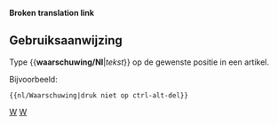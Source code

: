 <noinclude>'''Broken translation link'''{{en/-}}</noinclude>{{en/Ambox| type  = content
| text  = <strong>Waarschuwing</strong><br>{{{1|Deze sjabloon heeft geen specifieke waarschuwing, verwijder of werk deze template bij met de correcte actie.}}}
}}<noinclude>

==Gebruiksaanwijzing==
Type <nowiki>{{</nowiki>'''waarschuwing/Nl'''|''tekst''<nowiki>}}</nowiki> op de gewenste positie in een artikel.

Bijvoorbeeld:
<pre>{{nl/Waarschuwing|druk niet op ctrl-alt-del}}</pre>

[[Category:nl/Sjablonen|W]][[Category:nl/Berichtenbox|W]]</noinclude>